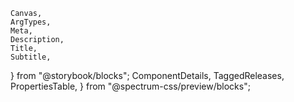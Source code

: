 	Canvas,
	ArgTypes,
	Meta,
	Description,
	Title,
	Subtitle,
} from "@storybook/blocks";
	ComponentDetails,
	TaggedReleases,
	PropertiesTable,
} from "@spectrum-css/preview/blocks";


<Meta of={ContextualHelpStories} title="Docs" />

<Title of={ContextualHelpStories} />
<Subtitle of={ContextualHelpStories} />
<ComponentDetails />

<Description of={ContextualHelpStories} />

## Info icon variants

### Info icon - standard

<Canvas of={ContextualHelpStories.Default} />

### Info icon - with link

<Canvas of={ContextualHelpStories.WithLink} />

### Info icon - top popover

<Canvas of={ContextualHelpStories.TopPopover} />

### Info icon - max-width popover

<Canvas of={ContextualHelpStories.MaxWidthPopover} />

## Help icon variants

### Help icon - standard

<Canvas of={ContextualHelpStories.HelpDefault} />

### Help icon - with link

<Canvas of={ContextualHelpStories.HelpWithLink} />

### Help icon - top popover

<Canvas of={ContextualHelpStories.HelpTopPopover} />

### Help icon - max-width popover

<Canvas of={ContextualHelpStories.HelpMaxWidthPopover} />

## Properties

The component accepts the following inputs (properties):

<ArgTypes />

<PropertiesTable />

## Tagged releases

<TaggedReleases />
